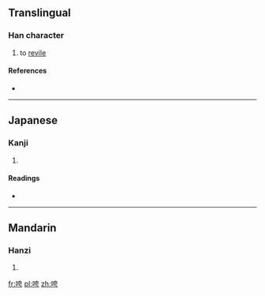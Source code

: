 ==Translingual==

===Han character===
{{Han char|rn=30|rad=口|as=06|sn=9|four=|canj=口大一尸 (RKMS)|ids=⿰[[口]]⿳[[大]][[一]][[丂]]}}

# to [[revile]]

====References====
* {{Han ref|kx=0187.130|dkj=03557|dj=0406.140|hdz=10613.120|uh=54B5|ud=21685}}

----

==Japanese==

===Kanji===
{{ja-kanji|grade=|rs=口06}}

# {{defn|lang=ja|sort=口06}}

====Readings====
* {{ja-readings|on=[[くう]] (kū), [[け]] (ke)|kun=}}

----

==Mandarin==

===Hanzi===
{{cmn-hanzi|pin=[[kuā]] ([[kua1]])|wg=k'ua<sup>1</sup>}}

# {{defn|lang=cmn|sort=口06}}

[[fr:咵]]
[[pl:咵]]
[[zh:咵]]